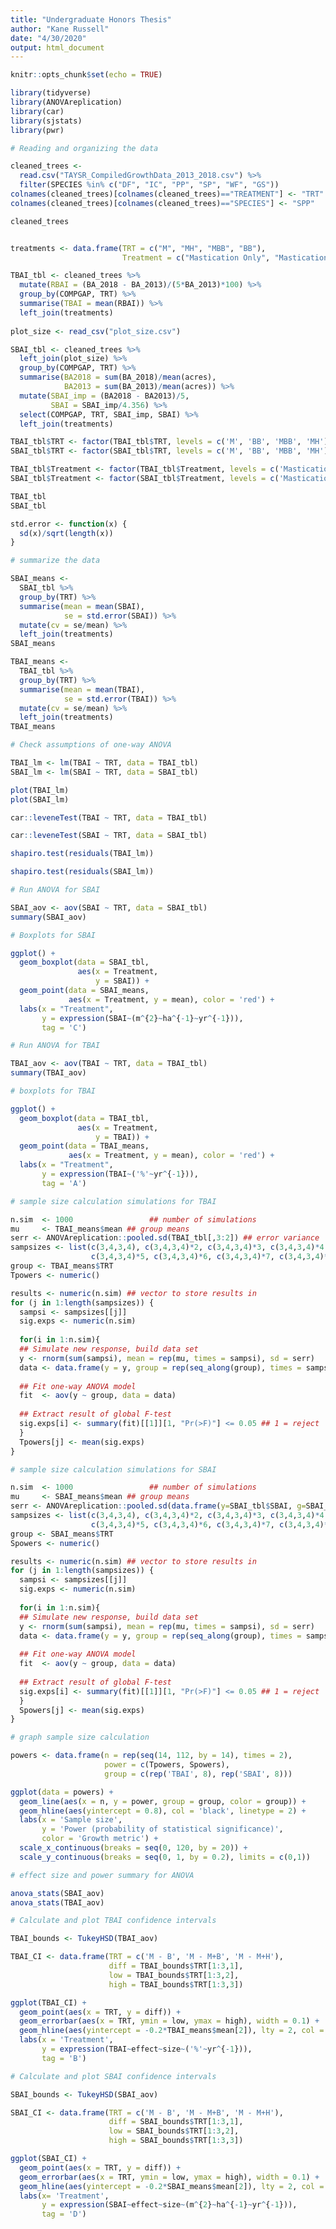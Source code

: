 ```yaml
---
title: "Undergraduate Honors Thesis"
author: "Kane Russell"
date: "4/30/2020"
output: html_document
---
```


```r
knitr::opts_chunk$set(echo = TRUE)
```

```r
library(tidyverse)
library(ANOVAreplication)
library(car)
library(sjstats)
library(pwr)
```


```r
# Reading and organizing the data

cleaned_trees <- 
  read.csv("TAYSR_CompiledGrowthData_2013_2018.csv") %>% 
  filter(SPECIES %in% c("DF", "IC", "PP", "SP", "WF", "GS"))
colnames(cleaned_trees)[colnames(cleaned_trees)=="TREATMENT"] <- "TRT"
colnames(cleaned_trees)[colnames(cleaned_trees)=="SPECIES"] <- "SPP"

cleaned_trees


treatments <- data.frame(TRT = c("M", "MH", "MBB", "BB"), 
                         Treatment = c("Mastication Only", "Mastication + Herbicide", "Mastication + Burn", "Burn Only" ))

TBAI_tbl <- cleaned_trees %>% 
  mutate(RBAI = (BA_2018 - BA_2013)/(5*BA_2013)*100) %>%
  group_by(COMPGAP, TRT) %>% 
  summarise(TBAI = mean(RBAI)) %>% 
  left_join(treatments)
  
plot_size <- read_csv("plot_size.csv")

SBAI_tbl <- cleaned_trees %>% 
  left_join(plot_size) %>% 
  group_by(COMPGAP, TRT) %>% 
  summarise(BA2018 = sum(BA_2018)/mean(acres),
            BA2013 = sum(BA_2013)/mean(acres)) %>% 
  mutate(SBAI_imp = (BA2018 - BA2013)/5, 
         SBAI = SBAI_imp/4.356) %>% 
  select(COMPGAP, TRT, SBAI_imp, SBAI) %>% 
  left_join(treatments)

TBAI_tbl$TRT <- factor(TBAI_tbl$TRT, levels = c('M', 'BB', 'MBB', 'MH'))
SBAI_tbl$TRT <- factor(SBAI_tbl$TRT, levels = c('M', 'BB', 'MBB', 'MH'))

TBAI_tbl$Treatment <- factor(TBAI_tbl$Treatment, levels = c('Mastication Only', 'Burn Only', 'Mastication + Burn', 'Mastication + Herbicide'))
SBAI_tbl$Treatment <- factor(SBAI_tbl$Treatment, levels = c('Mastication Only', 'Burn Only', 'Mastication + Burn', 'Mastication + Herbicide'))

TBAI_tbl
SBAI_tbl
```

```r
std.error <- function(x) {
  sd(x)/sqrt(length(x))
}
```

```r
# summarize the data

SBAI_means <- 
  SBAI_tbl %>% 
  group_by(TRT) %>%
  summarise(mean = mean(SBAI),
            se = std.error(SBAI)) %>% 
  mutate(cv = se/mean) %>% 
  left_join(treatments)
SBAI_means

TBAI_means <- 
  TBAI_tbl %>% 
  group_by(TRT) %>%
  summarise(mean = mean(TBAI),
            se = std.error(TBAI)) %>% 
  mutate(cv = se/mean) %>% 
  left_join(treatments)
TBAI_means
```

```r
# Check assumptions of one-way ANOVA

TBAI_lm <- lm(TBAI ~ TRT, data = TBAI_tbl)
SBAI_lm <- lm(SBAI ~ TRT, data = SBAI_tbl)

plot(TBAI_lm)
plot(SBAI_lm)
```

```r
car::leveneTest(TBAI ~ TRT, data = TBAI_tbl)

car::leveneTest(SBAI ~ TRT, data = SBAI_tbl)

shapiro.test(residuals(TBAI_lm))

shapiro.test(residuals(SBAI_lm))
```

```r
# Run ANOVA for SBAI

SBAI_aov <- aov(SBAI ~ TRT, data = SBAI_tbl)
summary(SBAI_aov)
```

```r
# Boxplots for SBAI

ggplot() + 
  geom_boxplot(data = SBAI_tbl, 
               aes(x = Treatment, 
                   y = SBAI)) + 
  geom_point(data = SBAI_means, 
             aes(x = Treatment, y = mean), color = 'red') + 
  labs(x = "Treatment", 
       y = expression(SBAI~(m^{2}~ha^{-1}~yr^{-1})), 
       tag = 'C')
```


```r
# Run ANOVA for TBAI

TBAI_aov <- aov(TBAI ~ TRT, data = TBAI_tbl)
summary(TBAI_aov)
```

```r
# boxplots for TBAI

ggplot() + 
  geom_boxplot(data = TBAI_tbl, 
               aes(x = Treatment, 
                   y = TBAI)) + 
  geom_point(data = TBAI_means, 
             aes(x = Treatment, y = mean), color = 'red') + 
  labs(x = "Treatment", 
       y = expression(TBAI~('%'~yr^{-1})), 
       tag = 'A')
```

```r
# sample size calculation simulations for TBAI

n.sim  <- 1000                 ## number of simulations
mu     <- TBAI_means$mean ## group means
serr <- ANOVAreplication::pooled.sd(TBAI_tbl[,3:2]) ## error variance
sampsizes <- list(c(3,4,3,4), c(3,4,3,4)*2, c(3,4,3,4)*3, c(3,4,3,4)*4, 
                  c(3,4,3,4)*5, c(3,4,3,4)*6, c(3,4,3,4)*7, c(3,4,3,4)*8) ## number of observations per group
group <- TBAI_means$TRT
Tpowers <- numeric()

results <- numeric(n.sim) ## vector to store results in
for (j in 1:length(sampsizes)) {
  sampsi <- sampsizes[[j]]
  sig.exps <- numeric(n.sim)
  
  for(i in 1:n.sim){
  ## Simulate new response, build data set
  y <- rnorm(sum(sampsi), mean = rep(mu, times = sampsi), sd = serr)
  data <- data.frame(y = y, group = rep(seq_along(group), times = sampsi))
 
  ## Fit one-way ANOVA model
  fit  <- aov(y ~ group, data = data)
  
  ## Extract result of global F-test
  sig.exps[i] <- summary(fit)[[1]][1, "Pr(>F)"] <= 0.05 ## 1 = reject
  }
  Tpowers[j] <- mean(sig.exps)
}

```

```r
# sample size calculation simulations for SBAI

n.sim  <- 1000                 ## number of simulations
mu     <- SBAI_means$mean ## group means
serr <- ANOVAreplication::pooled.sd(data.frame(y=SBAI_tbl$SBAI, g=SBAI_tbl$TRT)) ## error variance
sampsizes <- list(c(3,4,3,4), c(3,4,3,4)*2, c(3,4,3,4)*3, c(3,4,3,4)*4, 
                  c(3,4,3,4)*5, c(3,4,3,4)*6, c(3,4,3,4)*7, c(3,4,3,4)*8) ## number of observations per group
group <- SBAI_means$TRT
Spowers <- numeric()

results <- numeric(n.sim) ## vector to store results in
for (j in 1:length(sampsizes)) {
  sampsi <- sampsizes[[j]]
  sig.exps <- numeric(n.sim)
  
  for(i in 1:n.sim){
  ## Simulate new response, build data set
  y <- rnorm(sum(sampsi), mean = rep(mu, times = sampsi), sd = serr)
  data <- data.frame(y = y, group = rep(seq_along(group), times = sampsi))
 
  ## Fit one-way ANOVA model
  fit  <- aov(y ~ group, data = data)
  
  ## Extract result of global F-test
  sig.exps[i] <- summary(fit)[[1]][1, "Pr(>F)"] <= 0.05 ## 1 = reject
  }
  Spowers[j] <- mean(sig.exps)
}

```

```r
# graph sample size calculation

powers <- data.frame(n = rep(seq(14, 112, by = 14), times = 2), 
                     power = c(Tpowers, Spowers),
                     group = c(rep('TBAI', 8), rep('SBAI', 8)))

ggplot(data = powers) + 
  geom_line(aes(x = n, y = power, group = group, color = group)) + 
  geom_hline(aes(yintercept = 0.8), col = 'black', linetype = 2) + 
  labs(x = 'Sample size', 
       y = 'Power (probability of statistical significance)', 
       color = 'Growth metric') + 
  scale_x_continuous(breaks = seq(0, 120, by = 20)) + 
  scale_y_continuous(breaks = seq(0, 1, by = 0.2), limits = c(0,1))
```

```r
# effect size and power summary for ANOVA

anova_stats(SBAI_aov)
anova_stats(TBAI_aov)
```



```r
# Calculate and plot TBAI confidence intervals

TBAI_bounds <- TukeyHSD(TBAI_aov)

TBAI_CI <- data.frame(TRT = c('M - B', 'M - M+B', 'M - M+H'), 
                      diff = TBAI_bounds$TRT[1:3,1], 
                      low = TBAI_bounds$TRT[1:3,2], 
                      high = TBAI_bounds$TRT[1:3,3])

ggplot(TBAI_CI) + 
  geom_point(aes(x = TRT, y = diff)) + 
  geom_errorbar(aes(x = TRT, ymin = low, ymax = high), width = 0.1) + 
  geom_hline(aes(yintercept = -0.2*TBAI_means$mean[2]), lty = 2, col = 'red') + 
  labs(x = 'Treatment', 
       y = expression(TBAI~effect~size~('%'~yr^{-1})), 
       tag = 'B')
```

```r
# Calculate and plot SBAI confidence intervals

SBAI_bounds <- TukeyHSD(SBAI_aov)

SBAI_CI <- data.frame(TRT = c('M - B', 'M - M+B', 'M - M+H'), 
                      diff = SBAI_bounds$TRT[1:3,1], 
                      low = SBAI_bounds$TRT[1:3,2], 
                      high = SBAI_bounds$TRT[1:3,3])

ggplot(SBAI_CI) + 
  geom_point(aes(x = TRT, y = diff)) + 
  geom_errorbar(aes(x = TRT, ymin = low, ymax = high), width = 0.1) + 
  geom_hline(aes(yintercept = -0.2*SBAI_means$mean[2]), lty = 2, col = 'red') + 
  labs(x= 'Treatment', 
       y = expression(SBAI~effect~size~(m^{2}~ha^{-1}~yr^{-1})), 
       tag = 'D')
```


